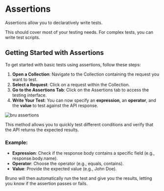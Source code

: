 # Assertions

Assertions allow you to declaratively write tests.

This should cover most of your testing needs. For complex tests, you can write test scripts.

## Getting Started with Assertions

To get started with basic tests using assertions, follow these steps:

1.  **Open a Collection**: Navigate to the Collection containing the request you want to test.
2.  **Select a Request**: Click on a request within the Collection.
3.  **Go to the Assertions Tab**: Click on the Assertions tab to access the testing interface.
4.  **Write Your Test**: You can now specify an **expression**, an **operator**, and the **value** to test against the API response.

![bru assertions](/screenshots/get-started/bruno-basics/create_test/bru_test_assert.webp)

This method allows you to quickly test different conditions and verify that the API returns the expected results.

### Example:

- **Expression**: Check if the response body contains a specific field (e.g., response.body.name).
- **Operator**: Choose the operator (e.g., equals, contains).
- **Value**: Provide the expected value (e.g., John Doe).

Bruno will then automatically run the test and give you the results, letting you know if the assertion passes or fails.
